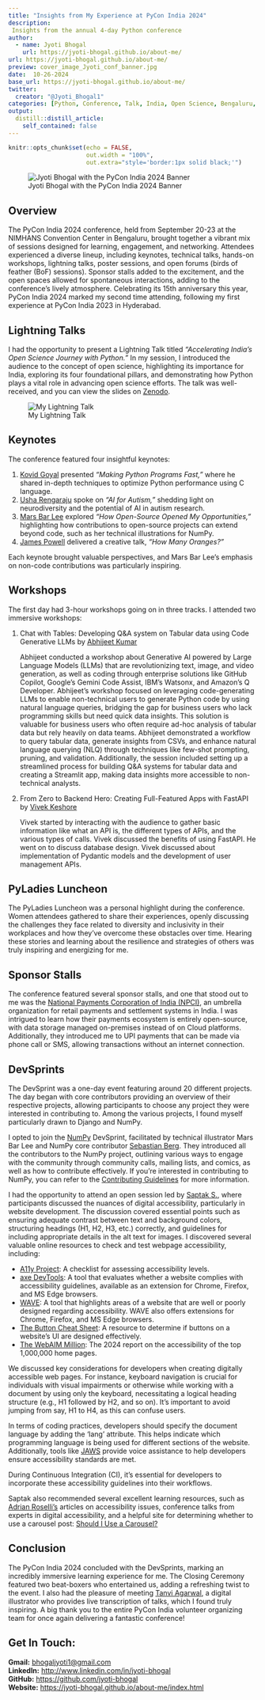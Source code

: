 ```yaml
---
title: "Insights from My Experience at PyCon India 2024"
description: 
 Insights from the annual 4-day Python conference
author:
  - name: Jyoti Bhogal
    url: https://jyoti-bhogal.github.io/about-me/
url: https://jyoti-bhogal.github.io/about-me/
preview: cover_image_Jyoti_conf_banner.jpg
date:  10-26-2024
base_url: https://jyoti-bhogal.github.io/about-me/
twitter:
  creator: "@Jyoti_Bhogal1"
categories: [Python, Conference, Talk, India, Open Science, Bengaluru, Lightning Talk] 
output:
  distill::distill_article:
    self_contained: false
---
```


```r
knitr::opts_chunk$set(echo = FALSE,
                      out.width = "100%",
                      out.extra="style='border:1px solid black;'")

```

![Jyoti Bhogal with the PyCon India 2024 Banner](cover_image_Jyoti_conf_banner.jpg)


## Overview

The PyCon India 2024 conference, held from September 20-23 at the NIMHANS Convention Center in Bengaluru, brought together a vibrant mix of sessions designed for learning, engagement, and networking. Attendees experienced a diverse lineup, including keynotes, technical talks, hands-on workshops, lightning talks, poster sessions, and open forums (birds of feather (BoF) sessions). Sponsor stalls added to the excitement, and the open spaces allowed for spontaneous interactions, adding to the conference's lively atmosphere. Celebrating its 15th anniversary this year, PyCon India 2024 marked my second time attending, following my first experience at PyCon India 2023 in Hyderabad.

## Lightning Talks

I had the opportunity to present a Lightning Talk titled *"Accelerating India's Open Science Journey with Python."* In my session, I introduced the audience to the concept of open science, highlighting its importance for India, exploring its four foundational pillars, and demonstrating how Python plays a vital role in advancing open science efforts. The talk was well-received, and you can view the slides on [Zenodo](https://zenodo.org/records/13826028).

![My Lightning Talk](lightning_talk_collage.jpg)

## Keynotes

The conference featured four insightful keynotes:

1. [Kovid Goyal](https://kovidgoyal.net/) presented *"Making Python Programs Fast,"* where he shared in-depth techniques to optimize Python performance using C language.  
2. [Usha Rengaraju](https://www.linkedin.com/in/usha-rengaraju-b570b7a2/) spoke on *"AI for Autism,"* shedding light on neurodiversity and the potential of AI in autism research.  
3. [Mars Bar Lee](https://www.linkedin.com/in/mars-lee/) explored *"How Open-Source Opened My Opportunities,"* highlighting how contributions to open-source projects can extend beyond code, such as her technical illustrations for NumPy.  
4. [James Powell](https://www.linkedin.com/in/dontusethiscode/) delivered a creative talk, *"How Many Oranges?"*

Each keynote brought valuable perspectives, and Mars Bar Lee’s emphasis on non-code contributions was particularly inspiring.

## Workshops 

The first day had 3-hour workshops going on in three tracks. I attended two immersive workshops:

1. Chat with Tables: Developing Q\&A system on Tabular data using Code Generative LLMs by [Abhijeet Kumar](https://www.linkedin.com/in/abhijeet-kumar-1aa8b0138/)

   Abhijeet conducted a workshop about Generative AI powered by Large Language Models (LLMs) that are revolutionizing text, image, and video generation, as well as coding through enterprise solutions like GitHub Copilot, Google’s Gemini Code Assist, IBM’s Watsonx, and Amazon’s Q Developer. Abhijeet's workshop focused on leveraging code-generating LLMs to enable non-technical users to generate Python code by using natural language queries, bridging the gap for business users who lack programming skills but need quick data insights. This solution is valuable for business users who often require ad-hoc analysis of tabular data but rely heavily on data teams. Abhijeet demonstrated a workflow to query tabular data, generate insights from CSVs, and enhance natural language querying (NLQ) through techniques like few-shot prompting, pruning, and validation. Additionally, the session included setting up a streamlined process for building Q\&A systems for tabular data and creating a Streamlit app, making data insights more accessible to non-technical analysts.

2. From Zero to Backend Hero: Creating Full-Featured Apps with FastAPI by [Vivek Keshore](https://www.linkedin.com/in/vivek-keshore/?original_referer=https%3A%2F%2Fwww%2Egoogle%2Ecom%2F&originalSubdomain=in)

   Vivek started by interacting with the audience to gather basic information like what an API is, the different types of APIs, and the various types of calls. Vivek discussed the benefits of using FastAPI. He went on to discuss database design. Vivek discussed about implementation of Pydantic models and the development of user management APIs.

## PyLadies Luncheon

The PyLadies Luncheon was a personal highlight during the conference. Women attendees gathered to share their experiences, openly discussing the challenges they face related to diversity and inclusivity in their workplaces and how they’ve overcome these obstacles over time. Hearing these stories and learning about the resilience and strategies of others was truly inspiring and energizing for me.

## Sponsor Stalls

The conference featured several sponsor stalls, and one that stood out to me was the [National Payments Corporation of India (NPCI)](https://www.linkedin.com/company/npci/), an umbrella organization for retail payments and settlement systems in India. I was intrigued to learn how their payments ecosystem is entirely open-source, with data storage managed on-premises instead of on Cloud platforms. Additionally, they introduced me to UPI payments that can be made via phone call or SMS, allowing transactions without an internet connection.

## DevSprints

The DevSprint was a one-day event featuring around 20 different projects. The day began with core contributors providing an overview of their respective projects, allowing participants to choose any project they were interested in contributing to. Among the various projects, I found myself particularly drawn to Django and NumPy.

I opted to join the [NumPy](https://github.com/numpy/numpy) DevSprint, facilitated by technical illustrator Mars Bar Lee and NumPy core contributor [Sebastian Berg](https://github.com/seberg). They introduced all the contributors to the NumPy project, outlining various ways to engage with the community through community calls, mailing lists, and comics, as well as how to contribute effectively. If you're interested in contributing to NumPy, you can refer to the [Contributing Guidelines](https://github.com/numpy/numpy/blob/main/CONTRIBUTING.rst) for more information.

I had the opportunity to attend an open session led by [Saptak S.](https://www.linkedin.com/in/saptaks/), where participants discussed the nuances of digital accessibility, particularly in website development. The discussion covered essential points such as ensuring adequate contrast between text and background colors, structuring headings (H1, H2, H3, etc.) correctly, and guidelines for including appropriate details in the alt text for images. I discovered several valuable online resources to check and test webpage accessibility, including:

* [A11y Project](https://www.a11yproject.com/checklist/): A checklist for assessing accessibility levels.  
* [axe DevTools](https://www.deque.com/axe/devtools/): A tool that evaluates whether a website complies with accessibility guidelines, available as an extension for Chrome, Firefox, and MS Edge browsers.  
* [WAVE](https://wave.webaim.org/): A tool that highlights areas of a website that are well or poorly designed regarding accessibility. WAVE also offers extensions for Chrome, Firefox, and MS Edge browsers.  
* [The Button Cheat Sheet](https://www.buttoncheatsheet.com/): A resource to determine if buttons on a website's UI are designed effectively.  
* [The WebAIM Million](https://webaim.org/projects/million/): The 2024 report on the accessibility of the top 1,000,000 home pages.

We discussed key considerations for developers when creating digitally accessible web pages. For instance, keyboard navigation is crucial for individuals with visual impairments or otherwise while working with a document by using only the keyboard, necessitating a logical heading structure (e.g., H1 followed by H2, and so on). It’s important to avoid jumping from say, H1 to H4, as this can confuse users.

In terms of coding practices, developers should specify the document language by adding the ‘lang’ attribute. This helps indicate which programming language is being used for different sections of the website. Additionally, tools like [JAWS](https://www.freedomscientific.com/products/software/jaws/) provide voice assistance to help developers ensure accessibility standards are met.

During Continuous Integration (CI), it’s essential for developers to incorporate these accessibility guidelines into their workflows.

Saptak also recommended several excellent learning resources, such as [Adrian Roselli’s](https://adrianroselli.com/tag/accessibility) articles on accessibility issues, conference talks from experts in digital accessibility, and a helpful site for determining whether to use a carousel post: [Should I Use a Carousel?](https://shouldiuseacarousel.com/)

## Conclusion

The PyCon India 2024 concluded with the DevSprints, marking an incredibly immersive learning experience for me. The Closing Ceremony featured two beat-boxers who entertained us, adding a refreshing twist to the event. I also had the pleasure of meeting [Tanvi Agarwal](https://www.linkedin.com/in/tanvi-agarwal-sillystrokes/), a digital illustrator who provides live transcription of talks, which I found truly inspiring. A big thank you to the entire PyCon India volunteer organizing team for once again delivering a fantastic conference\!

## Get In Touch:

**Gmail:** [bhogaljyoti1@gmail.com](mailto:bhogaljyoti1@gmail.com)   
**LinkedIn:** [http://www.linkedin.com/in/jyoti-bhogal](http://www.linkedin.com/in/jyoti-bhogal)  
**GitHub:** [https://github.com/jyoti-bhogal](https://github.com/jyoti-bhogal)   
**Website:** [https://jyoti-bhogal.github.io/about-me/index.html](https://jyoti-bhogal.github.io/about-me/index.html) 

